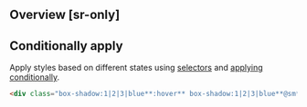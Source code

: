 ## Overview [sr-only]
<Overview/>

## Conditionally apply
Apply styles based on different states using [selectors](/guide/state-selectors) and [applying conditionally](/guide/applying-conditionally).
```html
<div class="box-shadow:1|2|3|blue**:hover** box-shadow:1|2|3|blue**@sm** box-shadow:1|2|3|blue**@dark** box-shadow:1|2|3|blue**@print**">…</div>
```

